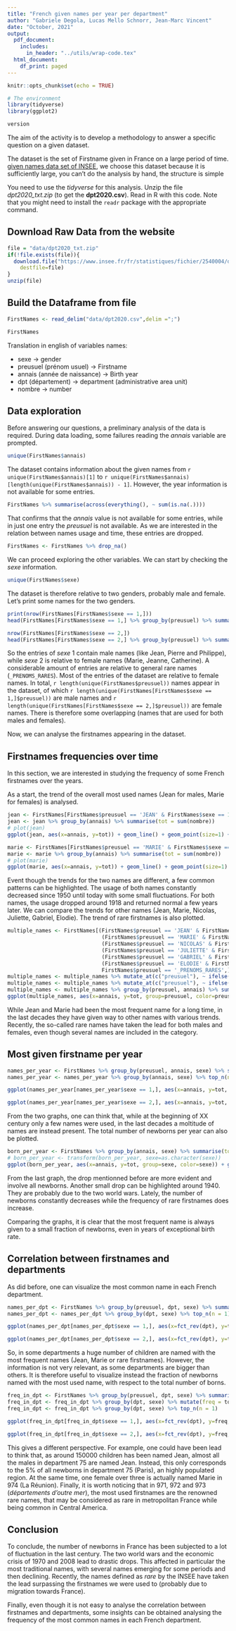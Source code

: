 ```yaml
---
title: "French given names per year per department"
author: "Gabriele Degola, Lucas Mello Schnorr, Jean-Marc Vincent"
date: "October, 2021"
output:
  pdf_document:
    includes:
      in_header: "../utils/wrap-code.tex"
  html_document:
    df_print: paged
---
```


```r
knitr::opts_chunk$set(echo = TRUE)
```

```r
# The environment
library(tidyverse)
library(ggplot2)

version
```
The aim of the activity is to develop a methodology to answer a specific question on a given dataset. 

The dataset is the set of Firstname given in France on a large period of time. 
[given names data set of INSEE](https://www.insee.fr/fr/statistiques/fichier/2540004), we choose this dataset because it is sufficiently large, you can't do the analysis by hand, the structure is simple


You need to use the _tidyverse_ for this analysis. Unzip the file _dpt2020_txt.zip_ (to get the **dpt2020.csv**). Read in R with this code. Note that you might need to install the `readr` package with the appropriate command.

## Download Raw Data from the website
```r
file = "data/dpt2020_txt.zip"
if(!file.exists(file)){
  download.file("https://www.insee.fr/fr/statistiques/fichier/2540004/dpt2020_csv.zip",
	destfile=file)
}
unzip(file)
```

## Build the Dataframe from file
```r
FirstNames <- read_delim("data/dpt2020.csv",delim =";")
```
```r
FirstNames
```
Translation in english of variables names:

- sexe -> gender 
- preusuel (prénom usuel) -> Firstname
- annais (année de naissance) -> Birth year
- dpt (département) -> department (administrative area unit)
- nombre -> number

<!---
All of these following questions may need a preliminary analysis of the data, feel free to present answers and justifications in your own order and structure your report as it should be for a scientific report.

1. Choose a firstname and analyse its frequency along time. Compare several firstnames frequency
2. Establish, by gender, the most given firstname by year. 
3. Make a short synthesis
4. Advanced (not mandatory) : is the firstname correlated with the localization (department) ? What could be a method to analyze such a correlation.

The report should be a pdf knitted from a  notebook (around  3 pages including figures), the notebook and the report should be delivered.
-->

## Data exploration

Before answering our questions, a preliminary analysis of the data is required. During data loading, some failures reading the *annais* variable are prompted.

```r
unique(FirstNames$annais)
```

The dataset contains information about the given names from `r unique(FirstNames$annais)[1]` to `r unique(FirstNames$annais)[length(unique(FirstNames$annais)) - 1]`. However, the year information is not available for some entries.

```r
FirstNames %>% summarise(across(everything(), ~ sum(is.na(.))))
```

That confirms that the *annais* value is not available for some entries, while in just one entry the *preusuel* is not available. As we are interested in the relation between names usage and time, these entries are dropped.

```r
FirstNames <- FirstNames %>% drop_na()
```

We can proceed exploring the other variables. We can start by checking the *sexe* information.

```r
unique(FirstNames$sexe)
```

The dataset is therefore relative to two genders, probably male and female. Let's print some names for the two genders.

```r
print(nrow(FirstNames[FirstNames$sexe == 1,]))
head(FirstNames[FirstNames$sexe == 1,] %>% group_by(preusuel) %>% summarise(num = n(), tot = sum(nombre)) %>% arrange(desc(tot)))
```
```r
nrow(FirstNames[FirstNames$sexe == 2,])
head(FirstNames[FirstNames$sexe == 2,] %>% group_by(preusuel) %>% summarise(num = n(), tot = sum(nombre)) %>% arrange(desc(tot)))
```

So the entries of *sexe* 1 contain male names (like Jean, Pierre and Philippe), while *sexe* 2 is relative to female names (Marie, Jeanne, Catherine). A considerable amount of entries are relative to general rare names (`_PRENOMS_RARES`). Most of the entries of the dataset are relative to female names. In total, `r length(unique(FirstNames$preusuel))` names appear in the dataset, of which `r length(unique(FirstNames[FirstNames$sexe == 1,]$preusuel))` are male names and `r length(unique(FirstNames[FirstNames$sexe == 2,]$preusuel))` are female names. There is therefore some overlapping (names that are used for both males and females). 

Now, we can analyse the firstnames appearing in the dataset.

## Firstnames frequencies over time

In this section, we are interested in studying the frequency of some French firstnames over the years.

As a start, the trend of the overall most used names (Jean for males, Marie for females) is analysed.

```r
jean <- FirstNames[FirstNames$preusuel == 'JEAN' & FirstNames$sexe == 1,]
jean <- jean %>% group_by(annais) %>% summarise(tot = sum(nombre))
# plot(jean)
ggplot(jean, aes(x=annais, y=tot)) + geom_line() + geom_point(size=1) + ggtitle("Male newborns of name Jean over the years") + xlab("Year") + ylab("Number of newborns")

marie <- FirstNames[FirstNames$preusuel == 'MARIE' & FirstNames$sexe == 2,]
marie <- marie %>% group_by(annais) %>% summarise(tot = sum(nombre))
# plot(marie)
ggplot(marie, aes(x=annais, y=tot)) + geom_line() + geom_point(size=1) + ggtitle("Female newborns of name Marie over the years") + xlab("Year") + ylab("Number of newborns")
```

Event though the trends for the two names are different, a few common patterns can be highlighted. The usage of both names constantly decreased since 1950 until today with some small fluctuations. For both names, the usage dropped around 1918 and returned normal a few years later. We can compare the trends for other names (Jean, Marie, Nicolas, Juliette, Gabriel, Elodie). The trend of rare firstnames is also plotted.

```r
multiple_names <- FirstNames[(FirstNames$preusuel == 'JEAN' & FirstNames$sexe == 1) |
                              (FirstNames$preusuel == 'MARIE' & FirstNames$sexe == 2) |
                              (FirstNames$preusuel == 'NICOLAS' & FirstNames$sexe == 1) |
                              (FirstNames$preusuel == 'JULIETTE' & FirstNames$sexe == 2) |
                              (FirstNames$preusuel == 'GABRIEL' & FirstNames$sexe == 1) |
                              (FirstNames$preusuel == 'ELODIE' & FirstNames$sexe == 2) |
                              FirstNames$preusuel == '_PRENOMS_RARES',]
multiple_names <- multiple_names %>% mutate_at(c("preusuel"), ~ ifelse(preusuel == '_PRENOMS_RARES' & sexe == 1, '_PRENOMS_RARES_MASC', .))
multiple_names <- multiple_names %>% mutate_at(c("preusuel"), ~ ifelse(preusuel == '_PRENOMS_RARES' & sexe == 2, '_PRENOMS_RARES_FEM', .))
multiple_names <- multiple_names %>% group_by(preusuel, annais) %>% summarise(tot = sum(nombre))
ggplot(multiple_names, aes(x=annais, y=tot, group=preusuel, color=preusuel)) + geom_line() + geom_point(size=1) + ggtitle("Number of newborns per name over the years") + xlab("Year") + ylab("Number of newborns") + theme(legend.position = "top")
```

While Jean and Marie had been the most frequent name for a long time, in the last decades they have given way to other names with various trends. Recently, the so-called rare names have taken the lead for both males and females, even though several names are included in the category.


## Most given firstname per year

```r
names_per_year <- FirstNames %>% group_by(preusuel, annais, sexe) %>% summarise(tot = sum(nombre))
names_per_year <- names_per_year %>% group_by(annais, sexe) %>% top_n(n = 1)

ggplot(names_per_year[names_per_year$sexe == 1,], aes(x=annais, y=tot, color=preusuel)) + geom_line() + geom_point(size=1) + ggtitle("Most frequent male name over the years") + xlab("Year") + ylab("Number of newborns") + theme(legend.position = "top")

ggplot(names_per_year[names_per_year$sexe == 2,], aes(x=annais, y=tot, color=preusuel)) + geom_line() + geom_point(size=1) + ggtitle("Most frequent female name over the years") + xlab("Year") + ylab("Number of newborns") + theme(legend.position = "top")
```

From the two graphs, one can think that, while at the beginning of XX century only a few names were used, in the last decades a moltitude of names are instead present. The total number of newborns per year can also be plotted.

```r
born_per_year <- FirstNames %>% group_by(annais, sexe) %>% summarise(tot = sum(nombre)) %>% mutate(sexe = ifelse(sexe == 1, "Male", "Female"))
# born_per_year <- transform(born_per_year, sexe=as.character(sexe))
ggplot(born_per_year, aes(x=annais, y=tot, group=sexe, color=sexe)) + geom_line() + geom_point(size=1) + ggtitle("Number of newborns per year") + xlab("Year") + ylab("Number of newborns") + theme(legend.position = "top")
```

From the last graph, the drop mentionned before are more evident and involve all newborns. Another small drop can be highlighted around 1940. They are probably due to the two world wars. Lately, the number of newborns constantly decreases while the frequency of rare firstnames does increase.

Comparing the graphs, it is clear that the most frequent name is always given to a small fraction of newborns, even in years of exceptional birth rate.


## Correlation between firstnames and departments

As did before, one can visualize the most common name in each French department.

```r
names_per_dpt <- FirstNames %>% group_by(preusuel, dpt, sexe) %>% summarise(tot = sum(nombre))
names_per_dpt <- names_per_dpt %>% group_by(dpt, sexe) %>% top_n(n = 1)

ggplot(names_per_dpt[names_per_dpt$sexe == 1,], aes(x=fct_rev(dpt), y=tot, color=preusuel, fill=preusuel)) + scale_x_discrete(guide = guide_axis(n.dodge=3), ) + geom_bar(stat='identity') + coord_flip() + ggtitle("Most frequent male name per department") + xlab("Department") + ylab("Number of newborns") + theme(legend.position = "top")

ggplot(names_per_dpt[names_per_dpt$sexe == 2,], aes(x=fct_rev(dpt), y=tot, color=preusuel, fill=preusuel)) + scale_x_discrete(guide = guide_axis(n.dodge=3), ) + geom_bar(stat='identity') + coord_flip() + ggtitle("Most frequent female name per department") + xlab("Department") + ylab("Number of newborns") + theme(legend.position = "top")
```

So, in some departments a huge number of children are named with the most frequent names (Jean, Marie or rare firstnames). However, the information is not very relevant, as some departments are bigger than others. It is therefore useful to visualize instead the fraction of newborns named with the most used name, with respect to the total number of borns.

```r
freq_in_dpt <- FirstNames %>% group_by(preusuel, dpt, sexe) %>% summarise(tot = sum(nombre))
freq_in_dpt <- freq_in_dpt %>% group_by(dpt, sexe) %>% mutate(freq = tot/sum(tot))
freq_in_dpt <- freq_in_dpt %>% group_by(dpt, sexe) %>% top_n(n = 1)

ggplot(freq_in_dpt[freq_in_dpt$sexe == 1,], aes(x=fct_rev(dpt), y=freq, color=preusuel, fill=preusuel)) + scale_x_discrete(guide = guide_axis(n.dodge=3), ) + geom_bar(stat='identity') + coord_flip() + ggtitle("Fraction of males named with the most common firstname\nper department") + xlab("Department") + ylab("Fraction on newborns") + theme(legend.position = "top")

ggplot(freq_in_dpt[freq_in_dpt$sexe == 2,], aes(x=fct_rev(dpt), y=freq, color=preusuel, fill=preusuel)) + scale_x_discrete(guide = guide_axis(n.dodge=3), ) + geom_bar(stat='identity') + coord_flip() + ggtitle("Fraction of females named with the most common firstname\nper department") + xlab("Department") + ylab("Fraction of newborns") + theme(legend.position = "top")
```

This gives a different perspective. For example, one could have been lead to think that, as around 150000 children has been named Jean, almost all the males in department 75 are named Jean. Instead, this only corresponds to the 5% of all newborns in department 75 (Paris), an highly populated region. At the same time, one female over three is actually named Marie in 974 (La Réunion). Finally, it is worth noticing that in 971, 972 and 973 (*départements d'outre mer*), the most used firstnames are the renowned rare names, that may be considered as rare in metropolitan France while being common in Central America.


## Conclusion

To conclude, the number of newborns in France has been subjected to a lot of fluctuation in the last century. The two world wars and the economic crisis of 1970 and 2008 lead to drastic drops. This affected in particular the most traditional names, with several names emerging for some periods and then declining. Recently, the names defined as *rare* by the INSEE have taken the lead surpassing the firstnames we were used to (probably due to migration towards France).

Finally, even though it is not easy to analyse the correlation between firstnames and departments, some insights can be obtained analysing the frequency of the most common names in each French department.
